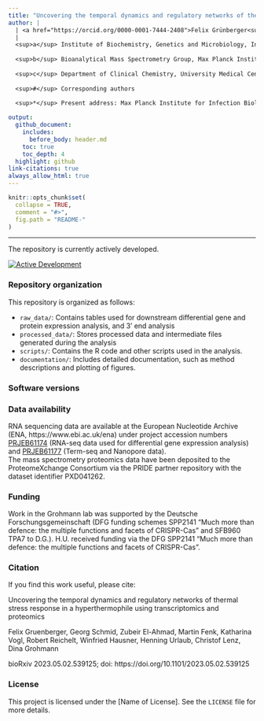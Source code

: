 ```yaml
---
title: "Uncovering the temporal dynamics and regulatory networks of thermal stress response in a hyperthermophile using transcriptomics and proteomics"
author: |
  | <a href="https://orcid.org/0000-0001-7444-2408">Felix Grünberger<sup>a#</sup></a>, Georg Schmid<sup>a</sup></a>, Zubeir El Ahmad<sup>a</sup></a>, Martin Fenk<sup>a*</sup></a>, Katharina Vogl<sup>a</sup></a>, Robert Reichelt<sup>a</sup></a>, Winfried Hausner<sup>a</sup></a>, Henning Urlaub<sup>b,c</sup></a>, Christof Lenz<sup>b,c</sup></a>, Dina Grohmann<sup>a#</sup></a>
  | 
  <sup>a</sup> Institute of Biochemistry, Genetics and Microbiology, Institute of Microbiology and Archaea Centre, Single-Molecule Biochemistry Lab and Regensburg Center for Biochemistry, University of Regensburg, Regensburg, Germany  
  
  <sup>b</sup> Bioanalytical Mass Spectrometry Group, Max Planck Institute for Biophysical Chemistry, Göttingen, Germany   
  
  <sup>c</sup> Department of Clinical Chemistry, University Medical Center Göttingen, Göttingen, Germany   
  
  <sup>#</sup> Corresponding authors   
  
  <sup>*</sup> Present address: Max Planck Institute for Infection Biology, 10117 Berlin, Germany

output:
  github_document:
    includes:
      before_body: header.md
    toc: true
    toc_depth: 4
  highlight: github
link-citations: true
always_allow_html: true
---
```


```r
knitr::opts_chunk$set(
  collapse = TRUE,
  comment = "#>",
  fig.path = "README-"
)
```

***  

The repository is currently actively developed.  

[![Active Development](https://img.shields.io/badge/Maintenance%20Level-Actively%20Developed-brightgreen.svg)](https://gist.github.com/cheerfulstoic/d107229326a01ff0f333a1d3476e068d)

### Repository organization

This repository is organized as follows:

- `raw_data/`: Contains tables used for downstream differential gene and protein expression analysis, and 3' end analysis
- `processed_data/`: Stores processed data and intermediate files generated during the analysis 
- `scripts/`: Contains the R code and other scripts used in the analysis.
- `documentation/`: Includes detailed documentation, such as method descriptions and plotting of figures.

### Software versions 

### Data availability 
RNA sequencing data are available at the European Nucleotide Archive (ENA, https://www.ebi.ac.uk/ena) under project accession numbers [PRJEB61174](https://www.ebi.ac.uk/ena/browser/view/PRJEB61174) (RNA-seq data used for differential gene expression analysis) and [PRJEB61177](https://www.ebi.ac.uk/ena/browser/view/PRJEB61177) (Term-seq and Nanopore data).  
The mass spectrometry proteomics data have been deposited to the ProteomeXchange Consortium via the PRIDE partner repository with the dataset identifier PXD041262.

### Funding 
Work in the Grohmann lab was supported by the Deutsche Forschungsgemeinschaft (DFG funding schemes SPP2141 “Much more than defence: the multiple functions and facets of CRISPR-Cas” and SFB960 TPA7 to D.G.). H.U. received funding via the DFG SPP2141 “Much more than defence: the multiple functions and facets of CRISPR-Cas”.

### Citation
If you find this work useful, please cite:  

Uncovering the temporal dynamics and regulatory networks of thermal stress response in a hyperthermophile using transcriptomics and proteomics  

Felix Gruenberger, Georg Schmid, Zubeir El-Ahmad, Martin Fenk, Katharina Vogl, Robert Reichelt, Winfried Hausner, Henning Urlaub, Christof Lenz, Dina Grohmann 

bioRxiv 2023.05.02.539125; doi: https://doi.org/10.1101/2023.05.02.539125


### License

This project is licensed under the [Name of License]. See the `LICENSE` file for more details.

